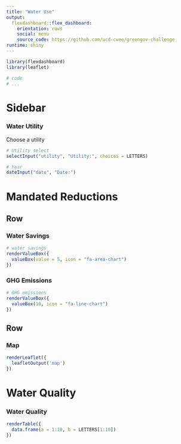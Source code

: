 ```yaml
---
title: "Water Use"
output: 
  flexdashboard::flex_dashboard:
    orientation: rows
    social: menu
    source_code: https://github.com/ucd-cwee/greengov-challenge
runtime: shiny
---
```


```r
library(flexdashboard)
library(leaflet)

# code
# ...

```

Sidebar {.sidebar}
=======================================================================

### Water Utility

Choose a utility

```r
# Utility select
selectInput("utility", "Utility:", choices = LETTERS)

# Year
dateInput("date", "Date:")
```


Mandated Reductions
=======================================================================

Row
-----------------------------------------------------------------------

### Water Savings {.value-box}

```r
# water savings
renderValueBox({
  valueBox(value = 5, icon = "fa-area-chart")
})
```

### GHG Emissions {.value-box}

```r
# GHG emissions
renderValueBox({
  valueBox(10, icon = "fa-line-chart")
})
```


Row
-----------------------------------------------------------------------

### Map

```r
renderLeaflet({
  leafletOutput('map')
})
```


Water Quality
=======================================================================

### Water Quality

```r
renderTable({
  data.frame(a = 1:10, b = LETTERS[1:10])
})
```
